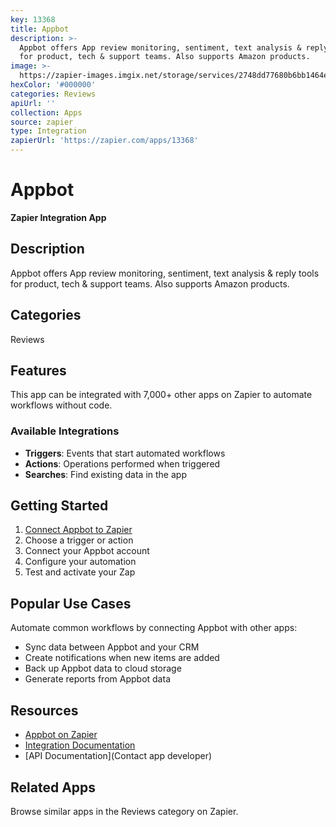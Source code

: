 ```yaml
---
key: 13368
title: Appbot
description: >-
  Appbot offers App review monitoring, sentiment, text analysis & reply tools
  for product, tech & support teams. Also supports Amazon products.
image: >-
  https://zapier-images.imgix.net/storage/services/2748dd77680b6bb1464e5f4d7e6664b7.png?auto=format%2Ccompress&ixlib=python-3.0.0&q=50
hexColor: '#000000'
categories: Reviews
apiUrl: ''
collection: Apps
source: zapier
type: Integration
zapierUrl: 'https://zapier.com/apps/13368'
---
```

# Appbot

**Zapier Integration App**

## Description

Appbot offers App review monitoring, sentiment, text analysis & reply tools for product, tech & support teams. Also supports Amazon products.

## Categories

Reviews

## Features

This app can be integrated with 7,000+ other apps on Zapier to automate workflows without code.

### Available Integrations

- **Triggers**: Events that start automated workflows
- **Actions**: Operations performed when triggered
- **Searches**: Find existing data in the app

## Getting Started

1. [Connect Appbot to Zapier](https://zapier.com/apps/13368)
2. Choose a trigger or action
3. Connect your Appbot account
4. Configure your automation
5. Test and activate your Zap

## Popular Use Cases

Automate common workflows by connecting Appbot with other apps:

- Sync data between Appbot and your CRM
- Create notifications when new items are added
- Back up Appbot data to cloud storage
- Generate reports from Appbot data

## Resources

- [Appbot on Zapier](https://zapier.com/apps/13368)
- [Integration Documentation](https://zapier.com/apps/13368/integrations)
- [API Documentation](Contact app developer)

## Related Apps

Browse similar apps in the Reviews category on Zapier.
